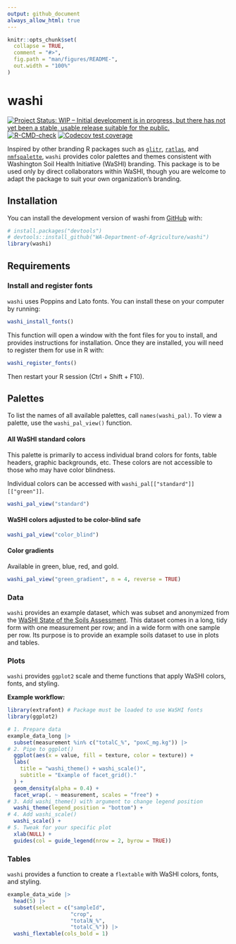 ```yaml
---
output: github_document
always_allow_html: true
---
```


<!-- README.md is generated from README.Rmd. Please edit that file -->

```r
knitr::opts_chunk$set(
  collapse = TRUE,
  comment = "#>",
  fig.path = "man/figures/README-",
  out.width = "100%"
)
```

# washi

<!-- badges: start -->

<a href="https://www.repostatus.org/#wip"><img src="https://www.repostatus.org/badges/latest/wip.svg" alt="Project Status: WIP – Initial development is in progress, but there has not yet been a stable, usable release suitable for the public."/></a> [![R-CMD-check](https://github.com/WA-Department-of-Agriculture/washi/actions/workflows/R-CMD-check.yaml/badge.svg)](https://github.com/WA-Department-of-Agriculture/washi/actions/workflows/R-CMD-check.yaml) [![Codecov test coverage](https://codecov.io/gh/WA-Department-of-Agriculture/washi/branch/main/graph/badge.svg)](https://app.codecov.io/gh/WA-Department-of-Agriculture/washi?branch=main)

<!-- badges: end -->

Inspired by other branding R packages such as [`glitr`](https://github.com/USAID-OHA-SI/glitr), [`ratlas`](https://github.com/atlas-aai/ratlas), and [`nmfspalette`](https://github.com/nmfs-fish-tools/nmfspalette), `washi` provides color palettes and themes consistent with Washington Soil Health Initiative (WaSHI) branding. This package is to be used only by direct collaborators within WaSHI, though you are welcome to adapt the package to suit your own organization's branding.

## Installation

You can install the development version of washi from [GitHub](https://github.com/) with:

```r
# install.packages("devtools")
# devtools::install_github("WA-Department-of-Agriculture/washi")
library(washi)
```

## Requirements

### Install and register fonts

`washi` uses Poppins and Lato fonts. You can install these on your computer by running:

```r
washi_install_fonts()
```

This function will open a window with the font files for you to install, and provides instructions for installation. Once they are installed, you will need to register them for use in R with:

```r
washi_register_fonts()
```

Then restart your R session (Ctrl + Shift + F10).

## Palettes

To list the names of all available palettes, call `names(washi_pal)`. To view a palette, use the `washi_pal_view()` function.

#### All WaSHI standard colors

This palette is primarily to access individual brand colors for fonts, table headers, graphic backgrounds, etc. These colors are not accessible to those who may have color blindness.

Individual colors can be accessed with `washi_pal[["standard"]][["green"]]`.

```r
washi_pal_view("standard")
```

#### WaSHI colors adjusted to be color-blind safe

```r
washi_pal_view("color_blind")
```

#### Color gradients

Available in green, blue, red, and gold.

```r
washi_pal_view("green_gradient", n = 4, reverse = TRUE)
```

### Data

`washi` provides an example dataset, which was subset and anonymized from the [WaSHI State of the Soils Assessment](https://agr.wa.gov/departments/land-and-water/natural-resources/soil-health/state-of-the-soils). This dataset comes in a long, tidy form with one measurement per row; and in a wide form with one sample per row. Its purpose is to provide an example soils dataset to use in plots and tables.

### Plots

`washi` provides `ggplot2` scale and theme functions that apply WaSHI colors, fonts, and styling.

**Example workflow:**

```r
library(extrafont) # Package must be loaded to use WaSHI fonts
library(ggplot2)

# 1. Prepare data
example_data_long |>
  subset(measurement %in% c("totalC_%", "poxC_mg.kg")) |>
# 2. Pipe to ggplot()
  ggplot(aes(x = value, fill = texture, color = texture)) +
  labs(
    title = "washi_theme() + washi_scale()",
    subtitle = "Example of facet_grid()."
  ) +
  geom_density(alpha = 0.4) +
  facet_wrap(. ~ measurement, scales = "free") +
# 3. Add washi_theme() with argument to change legend position
  washi_theme(legend_position = "bottom") +
# 4. Add washi_scale()
  washi_scale() +
# 5. Tweak for your specific plot
  xlab(NULL) +
  guides(col = guide_legend(nrow = 2, byrow = TRUE))
```

### Tables

`washi` provides a function to create a `flextable` with WaSHI colors, fonts, and styling.

```r
example_data_wide |>
  head(5) |> 
  subset(select = c("sampleId", 
                    "crop", 
                    "totalN_%", 
                    "totalC_%")) |>
  washi_flextable(cols_bold = 1)
```
